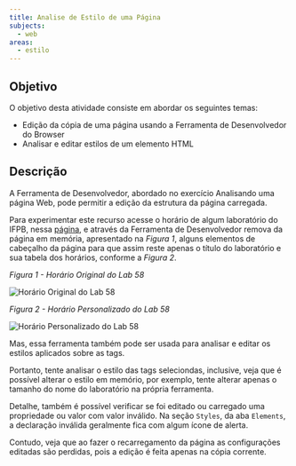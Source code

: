 ```yaml
---
title: Analise de Estilo de uma Página
subjects:
  - web
areas:
  - estilo
---
```



## Objetivo

O objetivo desta atividade consiste em abordar os seguintes temas:

- Edição da cópia de uma página usando a Ferramenta de Desenvolvedor do Browser
- Analisar e editar estilos de um elemento HTML

## Descrição

A Ferramenta de Desenvolvedor, abordado no exercício Analisando uma página Web, pode permitir a edição da estrutura da página carregada.

Para experimentar este recurso acesse o horário de algum laboratório do IFPB, nessa [página](http://joaopessoa.ifpb.edu.br/horario/), e através da Ferramenta de Desenvolvedor remova da página em memória, apresentado na *Figura 1*, alguns elementos de cabeçalho da página para que assim reste apenas o título do laboratório e sua tabela dos horários, conforme a *Figura 2*.

*Figura 1 - Horário Original do Lab 58*

<Image src={horarioOriginal} alt="Horário Original do Lab 58" class="border p-4" />

*Figura 2 - Horário Personalizado do Lab 58*

<Image src={horarioPersonalizado} alt="Horário Personalizado do Lab 58" class="border p-4" />

Mas, essa ferramenta também pode ser usada para analisar e editar os estilos aplicados sobre as tags.

Portanto, tente analisar o estilo das tags seleciondas, inclusive, veja que é possível alterar o estilo em memório, por exemplo, tente alterar apenas o tamanho do nome do laboratório na própria ferramenta.

Detalhe, também é possível verificar se foi editado ou carregado uma propriedade ou valor com valor inválido. Na seção `Styles`, da aba `Elements`, a declaração inválida geralmente fica com algum ícone de alerta.

Contudo, veja que ao fazer o recarregamento da página as configurações editadas são perdidas, pois a edição é feita apenas na cópia corrente.
